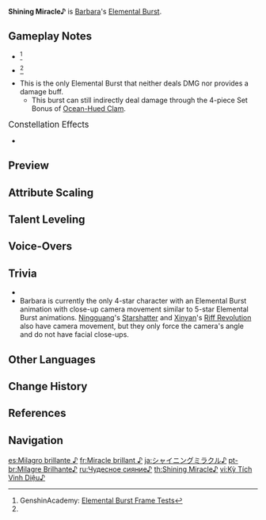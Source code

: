 {{Talent Infobox
|image         = Talent Shining Miracle.png
|character     = Barbara
|type          = Elemental Burst
|info          = Heals your own party members and nearby teammates for a large amount of HP that scales with Barbara's Max HP.
|scale_att1    = Max HP
|utility1      = Healing
|utility2      = Party
|energyCost    = 80
|CD            = 20s
|attr1         = Regeneration
|value1        = 17.6% Max HP+1694–39.6% Max HP+4999
}}
{{Description|Barbara's desire to heal strengthens her will to fight and sing.}}
'''Shining Miracle♪''' is [[Barbara]]'s [[Elemental Burst]].

==Gameplay Notes==
* {{TalentNote|energy frame|9}}<ref name="Genshin Academy burst info sheet">GenshinAcademy: [https://docs.google.com/spreadsheets/d/1iLUT8Tafwih3RZbNlA59w6-x5NQdgPvsMc86b7W92DQ/edit#gid=0 Elemental Burst Frame Tests]</ref>
* {{TalentNote|cooldown frame|2}}<ref name="Genshin Academy burst info sheet" />
* This is the only Elemental Burst that neither deals DMG nor provides a damage buff.
** This burst can still indirectly deal damage through the 4-piece Set Bonus of [[Ocean-Hued Clam]].

;<big>Constellation Effects</big>
* {{TalentNote|constellation|3|Star of Tomorrow|character=Barbara|talent=Shining_Miracle♪}}

==Preview==
{{Preview
|file    = Shining Miracle♪ Preview
}}
{{clr}}

==Attribute Scaling==
{{Talent Scaling
|talentType=Elemental Burst
|levels=14
|order=regeneration,cd,energycost
|titles=Regeneration,CD,Energy Cost
|regeneration_1=17.6% Max HP+1694
|regeneration_2=18.92% Max HP+1863
|regeneration_3=20.24% Max HP+2047
|regeneration_4=22% Max HP+2245
|regeneration_5=23.32% Max HP+2456
|regeneration_6=24.64% Max HP+2682
|regeneration_7=26.4% Max HP+2922
|regeneration_8=28.16% Max HP+3176
|regeneration_9=29.92% Max HP+3445
|regeneration_10=31.68% Max HP+3727
|regeneration_11=33.44% Max HP+4024
|regeneration_12=35.2% Max HP+4334
|regeneration_13=37.4% Max HP+4659
|regeneration_14=39.6% Max HP+4999
|cd=20s
|energycost=80
}}

==Talent Leveling==
{{Talent Upgrade|Barbara}}

==Voice-Overs==
{{Talent VO}}

==Trivia==
* {{TalentNote|clap}}
* Barbara is currently the only 4-star character with an Elemental Burst animation with close-up camera movement similar to 5-star Elemental Burst animations. [[Ningguang]]'s [[Starshatter]] and [[Xinyan]]'s [[Riff Revolution]] also have camera movement, but they only force the camera's angle and do not have facial close-ups.

==Other Languages==
{{Other Languages
|en      = Shining Miracle♪
|zhs     = 闪耀奇迹♪
|zhs_rm  = Shǎnyào Qíjī♪
|zht     = 閃耀奇跡♪
|zht_rm  = Shǎnyào Qíjī♪
|zh_tl   = Shining Miracle♪
|ja      = シャイニングミラクル♪
|ja_rm   = Shainingu Mirakuru♪
|ja_tl   = Shining Miracle♪
|ko      = 빛나는 기적♪
|ko_rm   = Bitnaneun Gijeok♪
|ko_tl   = Shining Miracle♪
|es      = Milagro brillante&nbsp;♪
|es_tl   = Brilliant Miracle♪
|fr      = Miracle brillant&nbsp;♪
|fr_tl   = Shining Miracle♪
|ru      = Чудесное сияние♪
|ru_tl   = Marvelous Radiance♪
|th      = Shining Miracle♪
|vi      = Kỳ Tích Vinh Diệu♪
|vi_tl   = Shining Miracle♪
|de      = Glitzerndes Wunder&nbsp;♪
|de_tl   = Glittering Miracle♪
|id      = Shining Miracle♪
|pt      = Milagre Brilhante&nbsp;♪
|pt_tl   = Shining Miracle♪
|tr      = Parlayan Mucize♪
|tr_tl   = 
|it      = Miracolo fulgido♪
|it_tl   = Shining Miracle♪
}}

==Change History==
{{Change History|1.0}}

==References==
{{Reflist}}

==Navigation==
{{Talent Navbox|Barbara}}

[[es:Milagro brillante ♪]]
[[fr:Miracle brillant ♪]]
[[ja:シャイニングミラクル♪]]
[[pt-br:Milagre Brilhante♪]]
[[ru:Чудесное сияние♪]]
[[th:Shining Miracle♪]]
[[vi:Kỳ Tích Vinh Diệu♪]]